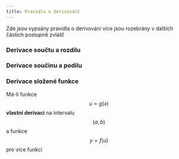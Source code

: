 ```yaml
---
title: Pravidla o derivování
---
```



Zde jsou vypsány pravidla o derivování více jsou rozebrány v dalších částích postupně zvlášť 

### Derivace součtu a rozdílu
<Latex formula="\big( f(x) \pm g(x) \big)' = f'(x) \pm g'(x) " />

### Derivace součinu a podílu

<Latex formula="\big( f(x) \cdot g(x) \big)' = f'(x) \cdot g(x) + f(x) \cdot g'(x)" />

### Derivace složené funkce
Má-li funkce $$u = g(x)$$ **vlastní derivaci** na intervalu $$(a, b)$$ a funkce $$y = f(u)$$ 
<Latex formula="[f(g(x))]' = f'(g(x)) \cdot g'(x)" />
pro více funkcí
<Latex formula="\Big( f \big( g ( h(x) ) \big) \Big)' = f' \big( g(h(x))\big) \cdot g'(h(x)) \cdot h'(x)" />